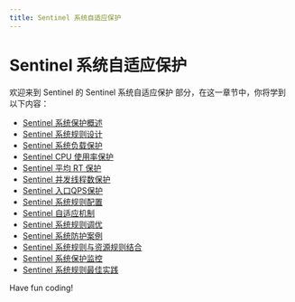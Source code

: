 ```yaml
---
title: Sentinel 系统自适应保护
---
```


# Sentinel 系统自适应保护

欢迎来到 Sentinel 的 Sentinel 系统自适应保护 部分，在这一章节中，你将学到以下内容：

- [Sentinel 系统保护概述](./0-sentinel-system-protection-overview.mdx)
- [Sentinel 系统规则设计](./1-sentinel-system-rule-design.mdx)
- [Sentinel 系统负载保护](./2-sentinel-system-load-protection.mdx)
- [Sentinel CPU 使用率保护](./3-sentinel-cpu-usage-protection.mdx)
- [Sentinel 平均 RT 保护](./4-sentinel-average-rt-protection.mdx)
- [Sentinel 并发线程数保护](./5-sentinel-concurrent-thread-count-protection.mdx)
- [Sentinel 入口QPS保护](./6-sentinel-ingress-qps-protection.mdx)
- [Sentinel 系统规则配置](./7-sentinel-system-rule-configuration.mdx)
- [Sentinel 自适应机制](./8-sentinel-adaptive-mechanism.mdx)
- [Sentinel 系统规则调优](./9-sentinel-system-rule-tuning.mdx)
- [Sentinel 系统防护案例](./10-sentinel-system-protection-case.mdx)
- [Sentinel 系统规则与资源规则结合](./11-sentinel-system-rules-combined-with-resource-rules.mdx)
- [Sentinel 系统保护监控](./12-sentinel-system-protection-monitoring.mdx)
- [Sentinel 系统规则最佳实践](./13-sentinel-system-rules-best-practices.mdx)

Have fun coding!